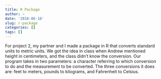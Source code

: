 ```yaml
---
title: R Package
author: ~
date: '2018-06-18'
slug: r-package
categories: []
tags: []
---
```


For project 2, my partner and I made a package in R that converts standard units to metric units. We got the idea in class when Andrew mentioned height in centimeters, and the class didn’t know the conversion. Our program takes in two parameters: a character referring to which conversion to do and the measurement to be converted. The three conversions it does are: feet to meters, pounds to kilograms, and Fahrenheit to Celsius.